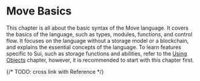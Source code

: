 # Move Basics

This chapter is all about the basic syntax of the Move language. It covers the basics of the
language, such as types, modules, functions, and control flow. It focuses on the language without a
storage model or a blockchain, and explains the essential concepts of the language. To learn
features specific to Sui, such as storage functions and abilities, refer to the
[Using Objects](./../storage/) chapter, however, it is recommended to start with this chapter first.

{/* TODO: cross link with Reference */}
